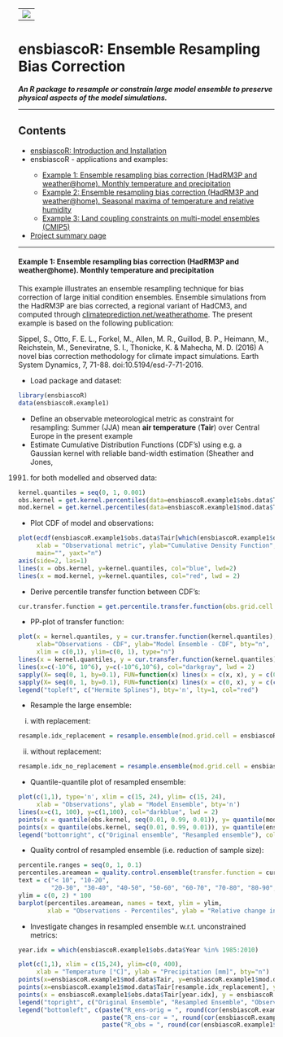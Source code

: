 
<!-- This is the project specific website template -->
<!-- It can be changed as liked or replaced by other content -->

<html>
<body>

<!-- R-Forge Logo -->


<table border="0" width="100%" cellspacing="0" cellpadding="0">
<tr>
<td>
<img src="logo.png" />
</td> 
</tr>
</table>

<!-- get project title  -->
<!-- own website starts here, the following may be changed as you like -->

<h1>ensbiascoR: Ensemble Resampling Bias Correction</h1>
<em><p><strong>An R package to resample or constrain large model ensemble to preserve physical aspects of the model simulations.
</strong> </p></em>

<!-- menu -->
<hr>
<h2>Contents</h2>
<ul>
  <li><a href="index.html">ensbiascoR: Introduction and Installation</a></li> 
  <li>ensbiascoR - applications and examples:</li>
	<ul>
		<li><a href="ensbiascoR_example1.html">Example 1: Ensemble resampling bias correction (HadRM3P and weather@home). Monthly temperature and precipitation</a></li>
		<li><a href="ensbiascoR_example2.html">Example 2: Ensemble resampling bias correction (HadRM3P and weather@home). Seasonal maxima of temperature and relative humidity</a></li>
		<li><a href="ensbiascoR_example3.html">Example 3: Land coupling constraints on multi-model ensembles (CMIP5)</a></li>
	</ul>
	<li><a href="http://r-forge.r-project.org/projects/ensbiascor/">Project summary page</a></li>
</ul>
<hr>
<!-- end of menu -->


#### Example 1: Ensemble resampling bias correction (HadRM3P and weather@home). Monthly temperature and precipitation

This example illustrates an ensemble resampling technique for bias correction of large initial condition ensembles. Ensemble simulations from the HadRM3P are bias corrected, a regional variant of HadCM3, and computed through <a href="http://climateprediction.net/weatherathome/"> climateprediction.net/weatherathome</a>. 
The present example is based on the following publication:

Sippel, S., Otto, F. E. L., Forkel, M., Allen, M. R., Guillod, B. P., Heimann, M., Reichstein, M., Seneviratne, S. I., Thonicke, K. & Mahecha, M. D. (2016) A novel bias correction methodology for climate impact simulations. Earth System Dynamics, 7, 71-88. doi:10.5194/esd-7-71-2016.

- Load package and dataset:
```r
library(ensbiascoR)
data(ensbiascoR.example1)
```
- Define an observable meteorological metric as constraint for resampling: Summer (JJA) mean **air temperature** (**Tair**) over Central Europe in the present example 
- Estimate Cumulative Distribution Functions (CDF's) using e.g. a Gaussian kernel with reliable band-width estimation (Sheather and Jones, 
1991) for both modelled and observed data:
```r
kernel.quantiles = seq(0, 1, 0.001)
obs.kernel = get.kernel.percentiles(data=ensbiascoR.example1$obs.data$Tair[which(ensbiascoR.example1$obs.data$Year %in% 1985:2010)], kernel.quantiles = kernel.quantiles)
mod.kernel = get.kernel.percentiles(data=ensbiascoR.example1$mod.data$Tair, kernel.quantiles = kernel.quantiles)
```

- Plot CDF of model and observations:
```r
plot(ecdf(ensbiascoR.example1$obs.data$Tair[which(ensbiascoR.example1$obs.data$Year %in% 1985:2010)]), bty='n', 
     xlab = "Observational metric", ylab="Cumulative Density Function", xlim=c(14,25), 
     main="", yaxt="n")
axis(side=2, las=1)
lines(x = obs.kernel, y=kernel.quantiles, col="blue", lwd=2)
lines(x = mod.kernel, y=kernel.quantiles, col="red", lwd = 2)
```

- Derive percentile transfer function between CDF's:
```r
cur.transfer.function = get.percentile.transfer.function(obs.grid.cell = ensbiascoR.example1$obs.data$Tair[which(ensbiascoR.example1$obs.data$Year %in% 1985:2010)], mod.grid.cell = ensbiascoR.example1$mod.data$Tair)
```

- PP-plot of transfer function:
```r
plot(x = kernel.quantiles, y = cur.transfer.function(kernel.quantiles), 
     xlab="Observations - CDF", ylab="Model Ensemble - CDF", bty="n",
     xlim = c(0,1), ylim=c(0, 1), type="n")
lines(x = kernel.quantiles, y = cur.transfer.function(kernel.quantiles), col="red")
lines(x=c(-10^6, 10^6), y=c(-10^6,10^6), col="darkgray", lwd = 2)
sapply(X= seq(0, 1, by=0.1), FUN=function(x) lines(x = c(x, x), y = c(0, cur.transfer.function(x)), lty=2, col="black"))
sapply(X= seq(0, 1, by=0.1), FUN=function(x) lines(x = c(0, x), y = c(cur.transfer.function(x), cur.transfer.function(x)), lty = 2, col="black"))
legend("topleft", c("Hermite Splines"), bty='n', lty=1, col="red")
```

- Resample the large ensemble:

i. with replacement:
```r
resample.idx_replacement = resample.ensemble(mod.grid.cell = ensbiascoR.example1$mod.data$Tair, transfer.function= cur.transfer.function, replacement = T, sample.size=10000)
```
ii. without replacement:
```r
resample.idx_no_replacement = resample.ensemble(mod.grid.cell = ensbiascoR.example1$mod.data$Tair, transfer.function= cur.transfer.function, replacement = F, sample.size=10000, search.radius = 0.5)
```

- Quantile-quantile plot of resampled ensemble:
```r
plot(c(1,1), type='n', xlim = c(15, 24), ylim= c(15, 24),
     xlab = "Observations", ylab = "Model Ensemble", bty='n')
lines(x=c(1, 100), y=c(1,100), col="darkblue", lwd = 2)
points(x = quantile(obs.kernel, seq(0.01, 0.99, 0.01)), y= quantile(mod.kernel, seq(0.01, 0.99, 0.01)), col="red", pch = 16, cex = 0.8)
points(x = quantile(obs.kernel, seq(0.01, 0.99, 0.01)), y= quantile(ensbiascoR.example1$mod.data$Tair[resample.idx_replacement], seq(0.01, 0.99, 0.01)), col="black", pch = 16, cex = 0.8)
legend("bottomright", c("Original ensemble", "Resampled ensemble"), col=c("red", "black"), bty='n', pch = 16)
```

- Quality control of resampled ensemble (i.e. reduction of sample size):
```r
percentile.ranges = seq(0, 1, 0.1)
percentiles.areamean = quality.control.ensemble(transfer.function = cur.transfer.function, percentile.ranges)
text = c("< 10", "10-20",       
         "20-30", "30-40", "40-50", "50-60", "60-70", "70-80", "80-90", "> 90")
ylim = c(0, 2) * 100
barplot(percentiles.areamean, names = text, ylim = ylim,
        xlab = "Observations - Percentiles", ylab = "Relative change in sample size [%]")
```

- Investigate changes in resampled ensemble w.r.t. unconstrained metrics:
```r
year.idx = which(ensbiascoR.example1$obs.data$Year %in% 1985:2010)

plot(c(1,1), xlim = c(15,24), ylim=c(0, 400),
     xlab = "Temperature [°C]", ylab = "Precipitation [mm]", bty="n")
points(x=ensbiascoR.example1$mod.data$Tair, y=ensbiascoR.example1$mod.data$Precip, col = "darkred", pch = 16, cex = 0.5)
points(x=ensbiascoR.example1$mod.data$Tair[resample.idx_replacement], y=ensbiascoR.example1$mod.data$Precip[resample.idx_replacement], col = "darkblue", pch=16, cex = 0.5)
points(x = ensbiascoR.example1$obs.data$Tair[year.idx], y = ensbiascoR.example1$obs.data$Precip[year.idx], col = "black", pch = 16, cex = 1)
legend("topright", c("Original Ensemble", "Resampled Ensemble", "Observations"), pch = 16, col=c("darkred", "darkblue", "black"), bty='n')
legend("bottomleft", c(paste("R_ens-orig = ", round(cor(ensbiascoR.example1$mod.data$Tair, ensbiascoR.example1$mod.data$Precip), 2), sep=""),
                       paste("R_ens-cor = ", round(cor(ensbiascoR.example1$mod.data$Tair[resample.idx_replacement], ensbiascoR.example1$mod.data$Precip[resample.idx_replacement]), 2), sep=""),
                       paste("R_obs = ", round(cor(ensbiascoR.example1$obs.data$Tair[year.idx], ensbiascoR.example1$obs.data$Precip[year.idx]), 2), sep="")), text.col=c("darkred", "darkblue", "black"), bty="n")
```








